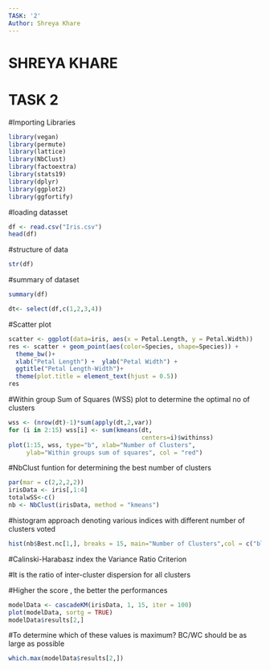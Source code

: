 ```yaml
---
TASK: '2'
Author: Shreya Khare
---
```

# SHREYA KHARE

# TASK 2

#Importing Libraries
```r
library(vegan)
library(permute)
library(lattice)
library(NbClust)
library(factoextra)
library(stats19)
library(dplyr)
library(ggplot2)
library(ggfortify)
```


#loading datasset
```r
df <- read.csv("Iris.csv")
head(df)
```


#structure of data
```r
str(df)
```


#summary of dataset
```r
summary(df)
```



```r
dt<- select(df,c(1,2,3,4))
```


#Scatter plot
```r
scatter <- ggplot(data=iris, aes(x = Petal.Length, y = Petal.Width)) 
res <- scatter + geom_point(aes(color=Species, shape=Species)) +
  theme_bw()+
  xlab("Petal Length") +  ylab("Petal Width") +
  ggtitle("Petal Length-Width")+
  theme(plot.title = element_text(hjust = 0.5))
res
```


#Within group Sum of Squares (WSS) plot to determine the optimal no of clusters
```r
wss <- (nrow(dt)-1)*sum(apply(dt,2,var))
for (i in 2:15) wss[i] <- sum(kmeans(dt,
                                     centers=i)$withinss)
plot(1:15, wss, type="b", xlab="Number of Clusters",
     ylab="Within groups sum of squares", col = "red")

```


#NbClust funtion for determining the best number of clusters
```r
par(mar = c(2,2,2,2))
irisData <- iris[,1:4]
totalwSS<-c()
nb <- NbClust(irisData, method = "kmeans")
```


#histogram approach denoting various indices with different number of clusters voted
```r
hist(nb$Best.nc[1,], breaks = 15, main="Number of Clusters",col = c("blue", "red", "gold", "green")) 

```


#Calinski-Harabasz index the Variance Ratio Criterion

#It is the ratio of inter-cluster dispersion for all clusters

#Higher the score , the better the performances
```r
modelData <- cascadeKM(irisData, 1, 15, iter = 100)
plot(modelData, sortg = TRUE)
modelData$results[2,]

```


#To determine which of these values is maximum? BC/WC should be as large as possible
```r
which.max(modelData$results[2,])
```